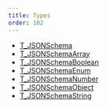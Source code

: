 ```yaml
---
title: Types
order: 102
---
```


- [T_JSONSchema](/schema/api/types/T_JSONSchema)
- [T_JSONSchemaArray](/schema/api/types/T_JSONSchemaArray)
- [T_JSONSchemaBoolean](/schema/api/types/T_JSONSchemaBoolean)
- [T_JSONSchemaEnum](/schema/api/types/T_JSONSchemaEnum)
- [T_JSONSchemaNumber](/schema/api/types/T_JSONSchemaNumber)
- [T_JSONSchemaObject](/schema/api/types/T_JSONSchemaObject)
- [T_JSONSchemaString](/schema/api/types/T_JSONSchemaString)
